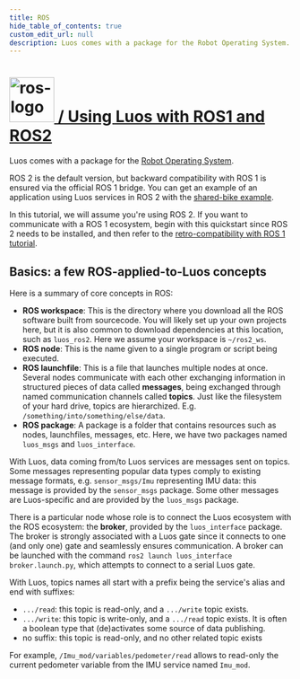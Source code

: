 ```yaml
---
title: ROS
hide_table_of_contents: true
custom_edit_url: null
description: Luos comes with a package for the Robot Operating System.
---
```



#

<h1>
  <a href="#ros" className="header" id="ros">
    <Image src="/documentation-assets/images/ros-logo.png" width="80px" alt="ros-logo" /> / Using
    Luos with ROS1 and ROS2
  </a>
</h1>

Luos comes with a package for the <a href="https://www.ros.org/" target="_blank">Robot Operating System<IconExternalLink width="10"></IconExternalLink></a>.

ROS 2 is the default version, but backward compatibility with ROS 1 is ensured via the official ROS 1 bridge. You can get an example of an application using Luos services in ROS 2 with the <a href="https://github.com/aubrune/luos_bike_alarm_example" target="_blank">shared-bike example<IconExternalLink width="10"></IconExternalLink></a>.

In this tutorial, we will assume you're using ROS 2. If you want to communicate with a ROS 1 ecosystem, begin with this quickstart since ROS 2 needs to be installed, and then refer to the [retro-compatibility with ROS 1 tutorial](/tutorials/luos-integration/ros1-retrocompatibility).

## Basics: a few ROS-applied-to-Luos concepts

Here is a summary of core concepts in ROS:

- **ROS workspace**: This is the directory where you download all the ROS software built from sourcecode. You will likely set up your own projects here, but it is also common to download dependencies at this location, such as `luos_ros2`. Here we assume your workspace is `~/ros2_ws`.
- **ROS node**: This is the name given to a single program or script being executed.
- **ROS launchfile**: This is a file that launches multiple nodes at once.
  Several nodes communicate with each other exchanging information in structured pieces of data called **messages**, being exchanged through named communication channels called **topics**. Just like the filesystem of your hard drive, topics are hierarchized. E.g. `/something/into/something/else/data`.
- **ROS package**: A package is a folder that contains resources such as nodes, launchfiles, messages, etc. Here, we have two packages named `luos_msgs` and `luos_interface`.

With Luos, data coming from/to Luos services are messages sent on topics. Some messages representing popular data types comply to existing message formats, e.g. `sensor_msgs/Imu` representing IMU data: this message is provided by the `sensor_msgs` package. Some other messages are Luos-specific and are provided by the `luos_msgs` package.

There is a particular node whose role is to connect the Luos ecosystem with the ROS ecosystem: the **broker**, provided by the `luos_interface` package. The broker is strongly associated with a Luos gate since it connects to one (and only one) gate and seamlessly ensures communication. A broker can be launched with the command `ros2 launch luos_interface broker.launch.py`, which attempts to connect to a serial Luos gate.

With Luos, topics names all start with a prefix being the service's alias and end with suffixes:

- `.../read`: this topic is read-only, and a `.../write` topic exists.
- `.../write`: this topic is write-only, and a `.../read` topic exists. It is often a boolean type that (de)activates some source of data publishing.
- no suffix: this topic is read-only, and no other related topic exists

For example, `/Imu_mod/variables/pedometer/read` allows to read-only the current pedometer variable from the IMU service named `Imu_mod`.
